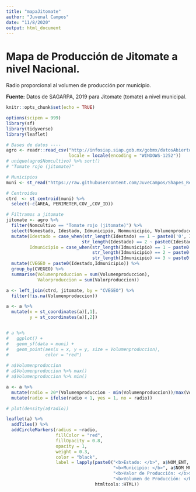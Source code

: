 ```yaml
---
title: "mapaJitomate"
author: "Juvenal Campos"
date: "11/8/2020"
output: html_document
---
```


# Mapa de Producción de Jitomate a nivel Nacional. 

Radio proporcional al volumen de producción por municipio. 

**Fuente:** Datos de SAGARPA, 2019 para Jitomate (tomate) a nivel municipal. 

```r
knitr::opts_chunk$set(echo = TRUE)
```


```r
options(scipen = 999)
library(sf)
library(tidyverse)
library(leaflet)

# Bases de datos ----
agro <- readr::read_csv("http://infosiap.siap.gob.mx/gobmx/datosAbiertos/ProduccionAgricola/Cierre_agricola_mun_2019.csv", 
                        locale = locale(encoding = "WINDOWS-1252"))
# unique(agro$Nomcultivo) %>% sort()
# "Tomate rojo (jitomate)" 

# Municipios 
muni <- st_read("https://raw.githubusercontent.com/JuveCampos/Shapes_Resiliencia_CDMX_CIDE/master/geojsons/Division%20Politica/mpios_con_menos_islas_aun.geojson", quiet = TRUE)

# Centroides
ctrd  <- st_centroid(muni) %>% 
  select(-c(AREA, PERIMETER,COV_,COV_ID))

# Filtramos a jitomate 
jitomate <- agro %>% 
  filter(Nomcultivo == "Tomate rojo (jitomate)") %>% 
  select(Nomestado, Idestado, Idmunicipio, Nommunicipio, Volumenproduccion, Valorproduccion) %>% 
  mutate(Idestado = case_when(str_length(Idestado) == 1 ~ paste0('0', Idestado), 
                             str_length(Idestado) == 2 ~ paste0(Idestado)), 
         Idmunicipio = case_when(str_length(Idmunicipio) == 1 ~ paste0('00', Idmunicipio), 
                                 str_length(Idmunicipio) == 2 ~ paste0('0', Idmunicipio), 
                                 str_length(Idmunicipio) == 3 ~ paste0(Idmunicipio))) %>% 
  mutate(CVEGEO = paste0(Idestado,Idmunicipio)) %>% 
  group_by(CVEGEO) %>% 
  summarise(Volumenproduccion = sum(Volumenproduccion), 
            Valorproduccion = sum(Valorproduccion))

a <- left_join(ctrd, jitomate, by = "CVEGEO") %>% 
  filter(!is.na(Volumenproduccion)) 

a <- a %>% 
  mutate(x = st_coordinates(a)[,1],
         y = st_coordinates(a)[,2])


# a %>% 
#   ggplot() + 
#   geom_sf(data = muni) + 
#   geom_point(aes(x = x, y = y, size = Volumenproduccion),
#              color = "red") 
  
# a$Volumenproduccion
# a$Volumenproduccion %>% max()
# a$Volumenproduccion %>% min()

a <- a %>% 
  mutate(radio = 20*(Volumenproduccion - min(Volumenproduccion))/max(Volumenproduccion)) %>% 
  mutate(radio = ifelse(radio < 1, yes = 1, no = radio))

# plot(density(a$radio))

leaflet(a) %>% 
  addTiles() %>% 
  addCircleMarkers(radius = ~radio, 
                   fillColor = "red",
                   fillOpacity = 0.8,
                   opacity = 1,
                   weight = 0.3,
                   color = "black", 
                   label = lapply(paste0("<b>Estado: </b>", a$NOM_ENT, "<br>", 
                                         "<b>Municipio: </b>", a$NOM_MUN, "<br>",
                                         "<b>Valor de Producción: </b>$", prettyNum(a$Valorproduccion, big.mark = ","), " pesos mexicanos (2019) <br>",
                                         "<b>Volumen de Producción: </b> ", prettyNum(a$Volumenproduccion, big.mark = ","), " toneladas<br>"), 
                                  htmltools::HTML))

```
